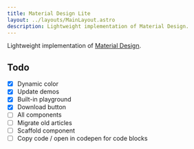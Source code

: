 ```yaml
---
title: Material Design Lite
layout: ../layouts/MainLayout.astro
description: Lightweight implementation of Material Design.
---
```


Lightweight implementation of [Material Design](https://material.io/).

## Todo

- [x] Dynamic color
- [x] Update demos
- [x] Built-in playground
- [x] Download button
- [ ] All components
- [ ] Migrate old articles
- [ ] Scaffold component
- [ ] Copy code / open in codepen for code blocks
